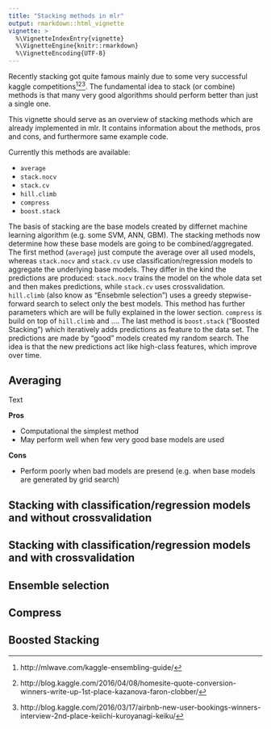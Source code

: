 ```yaml
---
title: "Stacking methods in mlr"
output: rmarkdown::html_vignette
vignette: >
  %\VignetteIndexEntry{vignette}
  %\VignetteEngine{knitr::rmarkdown}
  %\VignetteEncoding{UTF-8}
---
```


Recently stacking got quite famous mainly due to some very successful kaggle competitions[^1][^2][^3]. The fundamental idea to stack (or combine) methods is that many very good algorithms should perform better than just a single one. 

This vignette should serve as an overview of stacking methods which are already implemented in mlr. It contains information about the methods, pros and cons, and furthermore same example code.

Currently this methods are available:

* `average`
* `stack.nocv`
* `stack.cv`
* `hill.climb` 
* `compress`
* `boost.stack`

The basis of stacking are the base models created by differnet machine learning algorithm (e.g. some SVM, ANN, GBM). The stacking methods now determine how these base models are going to be combined/aggregated. The first method (`average`) just compute the average over all used models, whereas `stack.nocv` and `stack.cv` use classification/regression models to aggregate the underlying base models. They differ in the kind the predictions are produced: `stack.nocv` trains the model on the whole data set and then makes predictions, while `stack.cv` uses crossvalidation. `hill.climb` (also know as "Ensebmle selection") uses a greedy stepwise-forward search to select only the best models. This method has further parameters which are will be fully explained in the lower section. `compress` is build on top of `hill.climb` and ....
The last method is `boost.stack` ("Boosted Stacking") which iteratively adds predictions as feature to the data set. The predictions are made by "good" models created my random search. The idea is that the new predictions act like high-class features, which improve over time. 

<!--  #, i.e. `init` which specify the number of best models who are inclued in the ensemble before stepwise selection is done, `replace` which indicated if models could be added several times, `` --> 


## Averaging

Text 

**Pros**

* Computational the simplest method
* May perform well when few very good base models are used

**Cons**

* Perform poorly when bad models are presend (e.g. when base models are generated by grid search)

## Stacking with classification/regression models and without crossvalidation

## Stacking with classification/regression models and with crossvalidation

## Ensemble selection 

## Compress

## Boosted Stacking


[^1]: http://mlwave.com/kaggle-ensembling-guide/
[^2]: http://blog.kaggle.com/2016/04/08/homesite-quote-conversion-winners-write-up-1st-place-kazanova-faron-clobber/
[^3]: http://blog.kaggle.com/2016/03/17/airbnb-new-user-bookings-winners-interview-2nd-place-keiichi-kuroyanagi-keiku/
